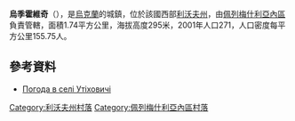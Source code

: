{{coord|49|34|37|N|24|31|53|E|scale:100000|display=title}}

'''烏季霍維奇'''（{{lang-uk|Утіховичі}}），是[[烏克蘭|烏克蘭]]的城鎮，位於該國西部[[利沃夫州|利沃夫州]]，由[[佩列梅什利亞內區|佩列梅什利亞內區]]負責管轄，面積1.74平方公里，海拔高度295米，2001年人口271，人口密度每平方公里155.75人。

==參考資料==
* [http://weather.in.ua/ua/l'vovskaja/26994 Погода в селі Утіховичі]

[[Category:利沃夫州村落|Category:利沃夫州村落]]
[[Category:佩列梅什利亞內區村落|Category:佩列梅什利亞內區村落]]


{{Lviv-geo-stub}}